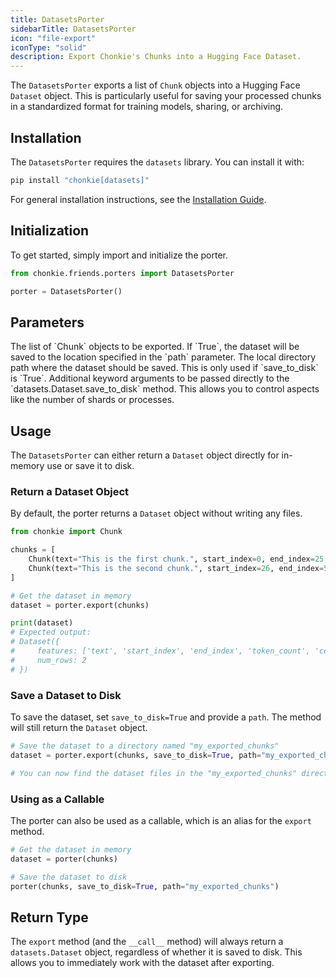 ```yaml
---
title: DatasetsPorter
sidebarTitle: DatasetsPorter
icon: "file-export"
iconType: "solid"
description: Export Chonkie's Chunks into a Hugging Face Dataset.
---
```


The `DatasetsPorter` exports a list of `Chunk` objects into a Hugging Face `Dataset` object. This is particularly useful for saving your processed chunks in a standardized format for training models, sharing, or archiving.

## Installation

The `DatasetsPorter` requires the `datasets` library. You can install it with:

```bash
pip install "chonkie[datasets]"
```

<Info>For general installation instructions, see the [Installation Guide](/python-sdk/getting-started/installation).</Info>

## Initialization

To get started, simply import and initialize the porter.

```python
from chonkie.friends.porters import DatasetsPorter

porter = DatasetsPorter()
```

## Parameters

<ParamField path="chunks" type="list[Chunk]" required>
  The list of `Chunk` objects to be exported.
</ParamField>

<ParamField path="save_to_disk" type="bool" default="True">
  If `True`, the dataset will be saved to the location specified in the `path`
  parameter.
</ParamField>

<ParamField path="path" type="str" default="chunks">
  The local directory path where the dataset should be saved. This is only used
  if `save_to_disk` is `True`.
</ParamField>

<ParamField path="**kwargs" type="Any">
  Additional keyword arguments to be passed directly to the
  `datasets.Dataset.save_to_disk` method. This allows you to control aspects
  like the number of shards or processes.
</ParamField>

## Usage

The `DatasetsPorter` can either return a `Dataset` object directly for in-memory use or save it to disk.

### Return a Dataset Object

By default, the porter returns a `Dataset` object without writing any files.

```python
from chonkie import Chunk

chunks = [
    Chunk(text="This is the first chunk.", start_index=0, end_index=25, token_count=5),
    Chunk(text="This is the second chunk.", start_index=26, end_index=52, token_count=5),
]

# Get the dataset in memory
dataset = porter.export(chunks)

print(dataset)
# Expected output:
# Dataset({
#     features: ['text', 'start_index', 'end_index', 'token_count', 'context'],
#     num_rows: 2
# })
```

### Save a Dataset to Disk

To save the dataset, set `save_to_disk=True` and provide a `path`. The method will still return the `Dataset` object.

```python
# Save the dataset to a directory named "my_exported_chunks"
dataset = porter.export(chunks, save_to_disk=True, path="my_exported_chunks")

# You can now find the dataset files in the "my_exported_chunks" directory
```

### Using as a Callable

The porter can also be used as a callable, which is an alias for the `export` method.

```python
# Get the dataset in memory
dataset = porter(chunks)

# Save the dataset to disk
porter(chunks, save_to_disk=True, path="my_exported_chunks")
```

## Return Type

The `export` method (and the `__call__` method) will always return a `datasets.Dataset` object, regardless of whether it is saved to disk. This allows you to immediately work with the dataset after exporting.
